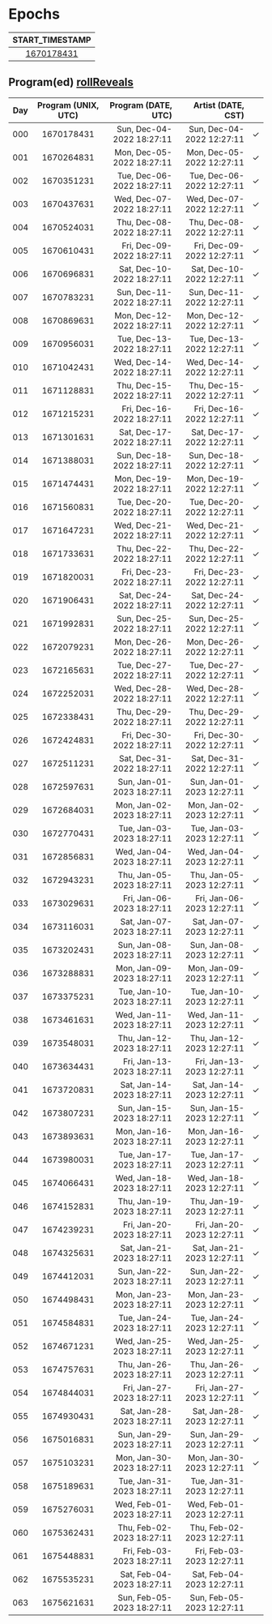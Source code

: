 # Epochs


| START_TIMESTAMP |
|:---------------:|
| [1670178431][] | 


## Program(ed)   [rollReveals]

| Day | Program (UNIX, UTC) | Program (DATE, UTC) |  Artist (DATE, CST) |   |
|:---:|:-------------------:|--------------------:|--------------------:|:-:|
| 000 | 1670178431 | Sun, Dec-04-2022 18:27:11 | Sun, Dec-04-2022 12:27:11 | &check; |
| 001 | 1670264831 | Mon, Dec-05-2022 18:27:11 | Mon, Dec-05-2022 12:27:11 | &check; |
| 002 | 1670351231 | Tue, Dec-06-2022 18:27:11 | Tue, Dec-06-2022 12:27:11 | &check; |
| 003 | 1670437631 | Wed, Dec-07-2022 18:27:11 | Wed, Dec-07-2022 12:27:11 | &check; |
| 004 | 1670524031 | Thu, Dec-08-2022 18:27:11 | Thu, Dec-08-2022 12:27:11 | &check; |
| 005 | 1670610431 | Fri, Dec-09-2022 18:27:11 | Fri, Dec-09-2022 12:27:11 | &check; |
| 006 | 1670696831 | Sat, Dec-10-2022 18:27:11 | Sat, Dec-10-2022 12:27:11 | &check; |
| 007 | 1670783231 | Sun, Dec-11-2022 18:27:11 | Sun, Dec-11-2022 12:27:11 | &check; |
| 008 | 1670869631 | Mon, Dec-12-2022 18:27:11 | Mon, Dec-12-2022 12:27:11 | &check; |
| 009 | 1670956031 | Tue, Dec-13-2022 18:27:11 | Tue, Dec-13-2022 12:27:11 | &check; |
| 010 | 1671042431 | Wed, Dec-14-2022 18:27:11 | Wed, Dec-14-2022 12:27:11 | &check; |
| 011 | 1671128831 | Thu, Dec-15-2022 18:27:11 | Thu, Dec-15-2022 12:27:11 | &check; |
| 012 | 1671215231 | Fri, Dec-16-2022 18:27:11 | Fri, Dec-16-2022 12:27:11 | &check; |
| 013 | 1671301631 | Sat, Dec-17-2022 18:27:11 | Sat, Dec-17-2022 12:27:11 | &check; |
| 014 | 1671388031 | Sun, Dec-18-2022 18:27:11 | Sun, Dec-18-2022 12:27:11 | &check; |
| 015 | 1671474431 | Mon, Dec-19-2022 18:27:11 | Mon, Dec-19-2022 12:27:11 | &check; |
| 016 | 1671560831 | Tue, Dec-20-2022 18:27:11 | Tue, Dec-20-2022 12:27:11 | &check; |
| 017 | 1671647231 | Wed, Dec-21-2022 18:27:11 | Wed, Dec-21-2022 12:27:11 | &check; |
| 018 | 1671733631 | Thu, Dec-22-2022 18:27:11 | Thu, Dec-22-2022 12:27:11 | &check; |
| 019 | 1671820031 | Fri, Dec-23-2022 18:27:11 | Fri, Dec-23-2022 12:27:11 | &check; |
| 020 | 1671906431 | Sat, Dec-24-2022 18:27:11 | Sat, Dec-24-2022 12:27:11 | &check; |
| 021 | 1671992831 | Sun, Dec-25-2022 18:27:11 | Sun, Dec-25-2022 12:27:11 | &check; |
| 022 | 1672079231 | Mon, Dec-26-2022 18:27:11 | Mon, Dec-26-2022 12:27:11 | &check; |
| 023 | 1672165631 | Tue, Dec-27-2022 18:27:11 | Tue, Dec-27-2022 12:27:11 | &check; |
| 024 | 1672252031 | Wed, Dec-28-2022 18:27:11 | Wed, Dec-28-2022 12:27:11 | &check; |
| 025 | 1672338431 | Thu, Dec-29-2022 18:27:11 | Thu, Dec-29-2022 12:27:11 | &check; |
| 026 | 1672424831 | Fri, Dec-30-2022 18:27:11 | Fri, Dec-30-2022 12:27:11 | &check; |
| 027 | 1672511231 | Sat, Dec-31-2022 18:27:11 | Sat, Dec-31-2022 12:27:11 | &check; |
| 028 | 1672597631 | Sun, Jan-01-2023 18:27:11 | Sun, Jan-01-2023 12:27:11 | &check; |
| 029 | 1672684031 | Mon, Jan-02-2023 18:27:11 | Mon, Jan-02-2023 12:27:11 | &check; |
| 030 | 1672770431 | Tue, Jan-03-2023 18:27:11 | Tue, Jan-03-2023 12:27:11 | &check; |
| 031 | 1672856831 | Wed, Jan-04-2023 18:27:11 | Wed, Jan-04-2023 12:27:11 | &check; |
| 032 | 1672943231 | Thu, Jan-05-2023 18:27:11 | Thu, Jan-05-2023 12:27:11 | &check; |
| 033 | 1673029631 | Fri, Jan-06-2023 18:27:11 | Fri, Jan-06-2023 12:27:11 | &check; |
| 034 | 1673116031 | Sat, Jan-07-2023 18:27:11 | Sat, Jan-07-2023 12:27:11 | &check; |
| 035 | 1673202431 | Sun, Jan-08-2023 18:27:11 | Sun, Jan-08-2023 12:27:11 | &check; |
| 036 | 1673288831 | Mon, Jan-09-2023 18:27:11 | Mon, Jan-09-2023 12:27:11 | &check; |
| 037 | 1673375231 | Tue, Jan-10-2023 18:27:11 | Tue, Jan-10-2023 12:27:11 | &check; |
| 038 | 1673461631 | Wed, Jan-11-2023 18:27:11 | Wed, Jan-11-2023 12:27:11 | &check; |
| 039 | 1673548031 | Thu, Jan-12-2023 18:27:11 | Thu, Jan-12-2023 12:27:11 | &check; |
| 040 | 1673634431 | Fri, Jan-13-2023 18:27:11 | Fri, Jan-13-2023 12:27:11 | &check; |
| 041 | 1673720831 | Sat, Jan-14-2023 18:27:11 | Sat, Jan-14-2023 12:27:11 | &check; |
| 042 | 1673807231 | Sun, Jan-15-2023 18:27:11 | Sun, Jan-15-2023 12:27:11 | &check; |
| 043 | 1673893631 | Mon, Jan-16-2023 18:27:11 | Mon, Jan-16-2023 12:27:11 | &check; |
| 044 | 1673980031 | Tue, Jan-17-2023 18:27:11 | Tue, Jan-17-2023 12:27:11 | &check; |
| 045 | 1674066431 | Wed, Jan-18-2023 18:27:11 | Wed, Jan-18-2023 12:27:11 | &check; |
| 046 | 1674152831 | Thu, Jan-19-2023 18:27:11 | Thu, Jan-19-2023 12:27:11 | &check; |
| 047 | 1674239231 | Fri, Jan-20-2023 18:27:11 | Fri, Jan-20-2023 12:27:11 | &check; |
| 048 | 1674325631 | Sat, Jan-21-2023 18:27:11 | Sat, Jan-21-2023 12:27:11 | &check; |
| 049 | 1674412031 | Sun, Jan-22-2023 18:27:11 | Sun, Jan-22-2023 12:27:11 | &check; |
| 050 | 1674498431 | Mon, Jan-23-2023 18:27:11 | Mon, Jan-23-2023 12:27:11 | &check; |
| 051 | 1674584831 | Tue, Jan-24-2023 18:27:11 | Tue, Jan-24-2023 12:27:11 | &check; |
| 052 | 1674671231 | Wed, Jan-25-2023 18:27:11 | Wed, Jan-25-2023 12:27:11 | &check; |
| 053 | 1674757631 | Thu, Jan-26-2023 18:27:11 | Thu, Jan-26-2023 12:27:11 | &check; |
| 054 | 1674844031 | Fri, Jan-27-2023 18:27:11 | Fri, Jan-27-2023 12:27:11 | &check; |
| 055 | 1674930431 | Sat, Jan-28-2023 18:27:11 | Sat, Jan-28-2023 12:27:11 | &check; |
| 056 | 1675016831 | Sun, Jan-29-2023 18:27:11 | Sun, Jan-29-2023 12:27:11 | &check; |
| 057 | 1675103231 | Mon, Jan-30-2023 18:27:11 | Mon, Jan-30-2023 12:27:11 | &check; |
| 058 | 1675189631 | Tue, Jan-31-2023 18:27:11 | Tue, Jan-31-2023 12:27:11 |   |
| 059 | 1675276031 | Wed, Feb-01-2023 18:27:11 | Wed, Feb-01-2023 12:27:11 |   |
| 060 | 1675362431 | Thu, Feb-02-2023 18:27:11 | Thu, Feb-02-2023 12:27:11 |   |
| 061 | 1675448831 | Fri, Feb-03-2023 18:27:11 | Fri, Feb-03-2023 12:27:11 |   |
| 062 | 1675535231 | Sat, Feb-04-2023 18:27:11 | Sat, Feb-04-2023 12:27:11 |   |
| 063 | 1675621631 | Sun, Feb-05-2023 18:27:11 | Sun, Feb-05-2023 12:27:11 |   |


[rollReveals]: https://etherscan.io/address/0xaa9fd543b3a5dc0367f86bc480e6ddf4f96c402f
[1670178431]: https://etherscan.io/address/0x45cac57e2d37e751ebc3876f51ad66f315c2fa4a#readContract#F3


[❓]: https://www.pigeons.monster/variants#0-unrevealed
[🧟‍♀️]: https://www.pigeons.monster/variants#1-brainwash-victim
[⚡️]: https://www.pigeons.monster/variants#2-curb-value
[🌶]: https://www.pigeons.monster/variants#3-detox
[🔫]: https://www.pigeons.monster/variants#4-galaxy-blaster
[👽]: https://www.pigeons.monster/variants#5-hello-my-name-is
[📿]: https://www.pigeons.monster/variants#6-holy-rosary
[👑]: https://www.pigeons.monster/variants#7-king-baby
[🦌]: https://www.pigeons.monster/variants#8-moose-sighting
[💸]: https://www.pigeons.monster/variants#9-pay-me
[🕊]: https://www.pigeons.monster/variants#10-rest-in-peace
[🌍]: https://www.pigeons.monster/variants#11-unfuck-the-world
[🗽]: https://www.pigeons.monster/variants#12-zoo-york
[.]: https://www.pigeons.monster/variants#0-unrevealed